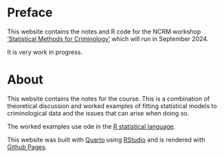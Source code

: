 # Preface {.unnumbered}

This website contains the notes and R code for the NCRM workshop ['Statistical Methods for Criminology'](https://www.ncrm.ac.uk/training/show.php?article=13428) which will run in September 2024.

It is very work in progress.

# About

This website contains the notes for the course. This is a combination of theoretical discussion and worked examples of fitting statistical models to criminological data and the issues that can arise when doing so.

The worked examples use ode in the [R statistical language](https://www.r-project.org/about.html).

This website was built with [Quarto](https://quarto.org/docs/websites/) using [RStudio](https://posit.co/download/rstudio-desktop/) and is rendered with [Github Pages](https://pages.github.com/).
